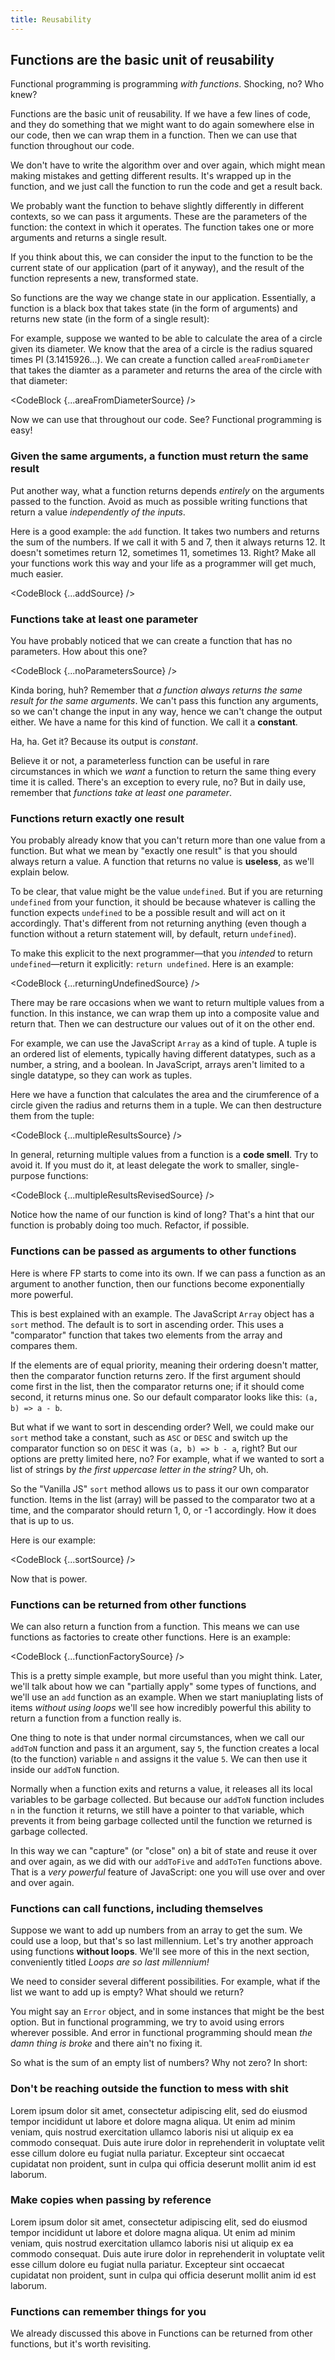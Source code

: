 ```yaml
---
title: Reusability
---
```




## Functions are the basic unit of reusability

Functional programming is programming _with functions_. Shocking, no? Who knew?

Functions are the basic unit of reusability. If we have a few lines of code, and they do something that we might want to do again somewhere else in our code, then we can wrap them in a function. Then we can use that function throughout our code.

We don't have to write the algorithm over and over again, which might mean making mistakes and getting different results. It's wrapped up in the function, and we just call the function to run the code and get a result back.

We probably want the function to behave slightly differently in different contexts, so we can pass it arguments. These are the parameters of the function: the context in which it operates. The function takes one or more arguments and returns a single result.

If you think about this, we can consider the input to the function to be the current state of our application (part of it anyway), and the result of the function represents a new, transformed state.

So functions are the way we change state in our application. Essentially, a function is a black box that takes state (in the form of arguments) and returns new state (in the form of a single result):



For example, suppose we wanted to be able to calculate the area of a circle given its diameter. We know that the area of a circle is the radius squared times PI (3.1415926...). We can create a function called `areaFromDiameter` that takes the diamter as a parameter and returns the area of the circle with that diameter:

<CodeBlock {...areaFromDiameterSource} />

Now we can use that throughout our code. See? Functional programming is easy!

<h3 id="purity-rules">Given the same arguments, a function must return the same result</h3>

Put another way, what a function returns depends _entirely_ on the arguments passed to the function. Avoid as much as possible writing functions that return a value _independently of the inputs_.

Here is a good example: the `add` function. It takes two numbers and returns the sum of the numbers. If we call it with 5 and 7, then it always returns 12. It doesn't sometimes return 12, sometimes 11, sometimes 13. Right? Make all your functions work this way and your life as a programmer will get much, much easier.

<CodeBlock {...addSource} />

<h3 id='real-functions-have-parameters'>Functions take at least one parameter</h3>

You have probably noticed that we can create a function that has no parameters. How about this one?

<CodeBlock {...noParametersSource} />

Kinda boring, huh? Remember that _a function always returns the same result for the same arguments_. We can't pass this function any arguments, so we can't change the input in any way, hence we can't change the output either. We have a name for this kind of function. We call it a **constant**.

Ha, ha. Get it? Because its output is _constant_.

Believe it or not, a parameterless function can be useful in rare circumstances in which we _want_ a function to return the same thing every time it is called. There's an exception to every rule, no? But in daily use, remember that _functions take at least one parameter_.

<h3 id='real-functions-return-a-value'>Functions return exactly one result</h3>

You probably already know that you can't return more than one value from a function. But what we mean by "exactly one result" is that you should always return a value. A function that returns no value is **useless**, as we'll explain below.

To be clear, that value might be the value `undefined`. But if you are returning `undefined` from your function, it should be because whatever is calling the function expects `undefined` to be a possible result and will act on it accordingly. That's different from not returning anything (even though a function without a return statement will, by default, return `undefined`).

To make this explicit to the next programmer&mdash;that you _intended_ to return `undefined`&mdash;return it explicitly: `return undefined`. Here is an example:

<CodeBlock {...returningUndefinedSource} />

There may be rare occasions when we want to return multiple values from a function. In this instance, we can wrap them up into a composite value and return that. Then we can destructure our values out of it on the other end.

For example, we can use the JavaScript `Array` as a kind of tuple. A tuple is an ordered list of elements, typically having different datatypes, such as a number, a string, and a boolean. In JavaScript, arrays aren't limited to a single datatype, so they can work as tuples. 

Here we have a function that calculates the area and the cirumference of a circle given the radius and returns them in a tuple. We can then destructure them from the tuple:

<CodeBlock {...multipleResultsSource} />

In general, returning multiple values from a function is a **code smell**. Try to avoid it. If you must do it, at least delegate the work to smaller, single-purpose functions:

<CodeBlock {...multipleResultsRevisedSource} />

Notice how the name of our function is kind of long? That's a hint that our function is probably doing too much. Refactor, if possible.

<h3 id='join-the-higher-order'>Functions can be passed as arguments to other functions</h3>

Here is where FP starts to come into its own. If we can pass a function as an argument to another function, then our functions become exponentially more powerful.

This is best explained with an example. The JavaScript `Array` object has a `sort` method. The default is to sort in ascending order. This uses a "comparator" function that takes two elements from the array and compares them.

If the elements are of equal priority, meaning their ordering doesn't matter, then the comparator function returns zero. If the first argument should come first in the list, then the comparator returns one; if it should come second, it returns minus one. So our default comparator looks like this: `(a, b) => a - b`.

But what if we want to sort in descending order? Well, we could make our `sort` method take a constant, such as `ASC` or `DESC` and switch up the comparator function so on `DESC` it was `(a, b) => b - a`, right? But our options are pretty limited here, no? For example, what if we wanted to sort a list of strings by _the first uppercase letter in the string?_ Uh, oh.

So the "Vanilla JS" `sort` method allows us to pass it our own comparator function. Items in the list (array) will be passed to the comparator two at a time, and  the comparator should return 1, 0, or -1 accordingly. How it does that is up to us.

Here is our example:

<CodeBlock {...sortSource} />

Now that is power.

<h3 id='who-wants-curry'>Functions can be returned from other functions</h3>

We can also return a function from a function. This means we can use functions as factories to create other functions. Here is an example:

<CodeBlock {...functionFactorySource} />

This is a pretty simple example, but more useful than you might think. Later, we'll talk about how  we can "partially apply" some types of functions, and we'll use an `add` function as an example. When we start maniuplating lists of items _without using loops_ we'll see how incredibly powerful this ability to return a function from a function really is.

One thing to note is that under normal circumstances, when we call our `addToN` function and pass it an argument, say `5`, the function creates a local (to the function) variable `n` and assigns it the value `5`. We can then use it inside our `addToN` function.

Normally when a function exits and returns a value, it releases all its local variables to be garbage collected. But because our `addToN` function includes `n` in the function it returns, we still have a pointer to that variable, which prevents it from being garbage collected until the function we returned is garbage collected.

In this way we can "capture" (or "close" on) a bit of state and reuse it over and over again, as we did with our `addToFive` and `addToTen` functions above. That is a _very powerful_ feature of JavaScript: one you will use over and over and over again.

<h3 id='we-can-has-recursion'>Functions can call functions, including themselves</h3>

Suppose we want to add up numbers from an array to get the sum. We could use a loop, but that's so last millennium. Let's try another approach using functions **without loops**. We'll see more of this in the next section, conveniently titled <Link to="/iteration/" aria-label="Iteration"><em>Loops are so last millennium!</em></Link>

We need to consider several different possibilities. For example, what if the list we want to add up is empty? What should we return?

You might say an `Error` object, and in some instances that might be the best option. But in functional programming, we try to avoid using errors wherever possible. And error in functional programming should mean _the damn thing is broke_ and there ain't no fixing it.

So what is the sum of an empty list of numbers? Why not zero? In short:

<Highlighter code='sum([]) === 0 // should return true' showLineNumbers={false} />

<h3 id='say-no-to-side-effects'>Don't be reaching outside the function to mess with shit</h3>

Lorem ipsum dolor sit amet, consectetur adipiscing elit, sed do eiusmod tempor incididunt ut labore et dolore magna aliqua. Ut enim ad minim veniam, quis nostrud exercitation ullamco laboris nisi ut aliquip ex ea commodo consequat. Duis aute irure dolor in reprehenderit in voluptate velit esse cillum dolore eu fugiat nulla pariatur. Excepteur sint occaecat cupidatat non proident, sunt in culpa qui officia deserunt mollit anim id est laborum.

<h3 id='no-mutating-variables'>Make copies when passing by reference</h3>

Lorem ipsum dolor sit amet, consectetur adipiscing elit, sed do eiusmod tempor incididunt ut labore et dolore magna aliqua. Ut enim ad minim veniam, quis nostrud exercitation ullamco laboris nisi ut aliquip ex ea commodo consequat. Duis aute irure dolor in reprehenderit in voluptate velit esse cillum dolore eu fugiat nulla pariatur. Excepteur sint occaecat cupidatat non proident, sunt in culpa qui officia deserunt mollit anim id est laborum.

<h3 id='closures-are-cool'>Functions can remember things for you</h3>

We already discussed this above in <Link to='#functions-as-results'>Functions can be returned from other functions</Link>, but it's worth revisiting.



